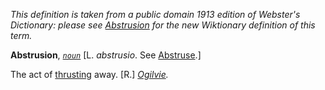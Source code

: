 ''This definition is taken from a public domain 1913 edition of Webster's Dictionary: please see [[Abstrusion]] for the new Wiktionary definition of this term.''

'''Abstrusion''', ''<code>[[noun (part of speech)|noun]]</code>'' [L. ''abstrusio''. See [[Abstruse]].]

The act of [[thrusting]] away. [R.] ''[[Ogilvie (source)|Ogilvie]].''